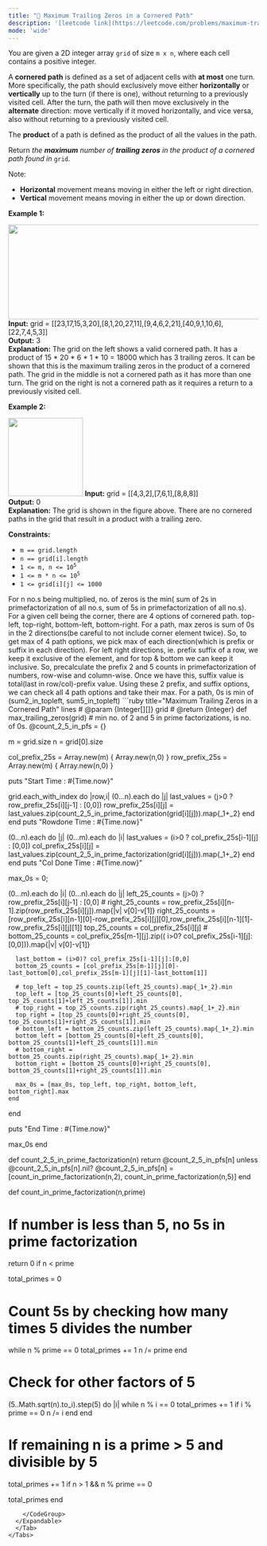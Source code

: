 ```yaml
---
title: "🧀 Maximum Trailing Zeros in a Cornered Path"
description: '[leetcode link](https://leetcode.com/problems/maximum-trailing-zeros-in-a-cornered-path/description/)'
mode: 'wide'
---
```

<Tabs>
  <Tab title="Question" icon="circle-question" iconType="regular">
    <Card>
      <p>You are given a 2D integer array <code>grid</code> of size <code>m x n</code>, where each cell contains a positive integer.</p>  <p>A <strong>cornered path</strong> is defined as a set of adjacent cells with <strong>at most</strong> one turn. More specifically, the path should exclusively move either <strong>horizontally</strong> or <strong>vertically</strong> up to the turn (if there is one), without returning to a previously visited cell. After the turn, the path will then move exclusively in the <strong>alternate</strong> direction: move vertically if it moved horizontally, and vice versa, also without returning to a previously visited cell.</p>  <p>The <strong>product</strong> of a path is defined as the product of all the values in the path.</p>  <p>Return <em>the <strong>maximum</strong> number of <strong>trailing zeros</strong> in the product of a cornered path found in </em><code>grid</code>.</p>  <p>Note:</p>  <ul>  <li><strong>Horizontal</strong> movement means moving in either the left or right direction.</li>  <li><strong>Vertical</strong> movement means moving in either the up or down direction.</li> </ul>   <p><strong class="example">Example 1:</strong></p> <img alt="" src="https://assets.leetcode.com/uploads/2022/03/23/ex1new2.jpg" style="width: 577px; height: 190px;" />  <strong>Input:</strong> grid = [[23,17,15,3,20],[8,1,20,27,11],[9,4,6,2,21],[40,9,1,10,6],[22,7,4,5,3]] <br/> <strong>Output:</strong> 3 <br/> <strong>Explanation:</strong> The grid on the left shows a valid cornered path. It has a product of 15 * 20 * 6 * 1 * 10 = 18000 which has 3 trailing zeros. It can be shown that this is the maximum trailing zeros in the product of a cornered path.  The grid in the middle is not a cornered path as it has more than one turn. The grid on the right is not a cornered path as it requires a return to a previously visited cell.   <p><strong class="example">Example 2:</strong></p> <img alt="" src="https://assets.leetcode.com/uploads/2022/03/25/ex2.jpg" style="width: 150px; height: 157px;" />  <strong>Input:</strong> grid = [[4,3,2],[7,6,1],[8,8,8]] <br/> <strong>Output:</strong> 0 <br/> <strong>Explanation:</strong> The grid is shown in the figure above. There are no cornered paths in the grid that result in a product with a trailing zero.    <p><strong>Constraints:</strong></p>  <ul>  <li><code>m == grid.length</code></li>  <li><code>n == grid[i].length</code></li>  <li><code>1 &lt;= m, n &lt;= 10<sup>5</sup></code></li>  <li><code>1 &lt;= m * n &lt;= 10<sup>5</sup></code></li>  <li><code>1 &lt;= grid[i][j] &lt;= 1000</code></li> </ul> 
    </Card>
  </Tab>
  <Tab title="Solution" icon="lightbulb" iconType="regular" >
    <Card>
      For n no.s being multiplied, no. of zeros is the min( sum of 2s in primefactorization of all no.s, sum of 5s in primefactorization of all no.s). For a given cell being the corner, there are 4 options of cornered path. top-left, top-right, bottom-left, bottom-right. For a path, max zeros is sum of 0s in the 2 directions(be careful to not include corner element twice). So, to get max of 4 path options, we pick max of each direction(which is prefix or suffix in each direction). For left right directions, ie. prefix suffix of a row, we keep it exclusive of the element, and for top & bottom we can keep it inclusive. 
So, precalculate the prefix 2 and 5 counts in primefactorization of numbers, row-wise and column-wise. Once we have this, suffix value is total(last in row/col)-prefix value.
Using these 2 prefix, and suffix options, we can check all 4 path options and take their max.
For a path, 0s is min of (sum2_in_topleft, sum5_in_topleft)
</Card>
  <Expandable title="code">
    <CodeGroup dropdown>
```ruby title="Maximum Trailing Zeros in a Cornered Path" lines
# @param {Integer[][]} grid
# @return {Integer}
def max_trailing_zeros(grid)
  # min no. of 2 and 5 in prime factorizations, is no. of 0s.
  @count_2_5_in_pfs = {}
  
  m = grid.size
  n = grid[0].size

  col_prefix_25s = Array.new(m) { Array.new(n,0) }
  row_prefix_25s = Array.new(m) { Array.new(n,0) }
  
  puts "Start Time : #{Time.now}"

  grid.each_with_index do |row,i|
    (0...n).each do |j|
      last_values = (j>0 ? row_prefix_25s[i][j-1] : [0,0])
      row_prefix_25s[i][j] = last_values.zip(count_2_5_in_prime_factorization(grid[i][j])).map{_1+_2}
    end
  end
  puts "Rowdone Time : #{Time.now}"

  (0...n).each do |j|
    (0...m).each do |i|
      last_values = (i>0 ? col_prefix_25s[i-1][j] : [0,0])
      col_prefix_25s[i][j] = last_values.zip(count_2_5_in_prime_factorization(grid[i][j])).map{_1+_2}
    end
  end
  puts "Col Done Time : #{Time.now}"

  max_0s = 0;

  (0...m).each do |i|
    (0...n).each do |j|
      left_25_counts = (j>0) ? row_prefix_25s[i][j-1] : [0,0]
      # right_25_counts = row_prefix_25s[i][n-1].zip(row_prefix_25s[i][j]).map{|v| v[0]-v[1]}
      right_25_counts = [row_prefix_25s[i][n-1][0]-row_prefix_25s[i][j][0],row_prefix_25s[i][n-1][1]-row_prefix_25s[i][j][1]]
      top_25_counts = col_prefix_25s[i][j]
      # bottom_25_counts = col_prefix_25s[m-1][j].zip(( i>0? col_prefix_25s[i-1][j]:[0,0])).map{|v| v[0]-v[1]}

      last_bottom = (i>0)? col_prefix_25s[i-1][j]:[0,0]
      bottom_25_counts = [col_prefix_25s[m-1][j][0]-last_bottom[0],col_prefix_25s[m-1][j][1]-last_bottom[1]]

      # top_left = top_25_counts.zip(left_25_counts).map{_1+_2}.min
      top_left = [top_25_counts[0]+left_25_counts[0], top_25_counts[1]+left_25_counts[1]].min
      # top_right = top_25_counts.zip(right_25_counts).map{_1+_2}.min
      top_right = [top_25_counts[0]+right_25_counts[0], top_25_counts[1]+right_25_counts[1]].min
      # bottom_left = bottom_25_counts.zip(left_25_counts).map{_1+_2}.min
      bottom_left = [bottom_25_counts[0]+left_25_counts[0], bottom_25_counts[1]+left_25_counts[1]].min
      # bottom_right = bottom_25_counts.zip(right_25_counts).map{_1+_2}.min
      bottom_right = [bottom_25_counts[0]+right_25_counts[0], bottom_25_counts[1]+right_25_counts[1]].min

      max_0s = [max_0s, top_left, top_right, bottom_left, bottom_right].max
    end
  end

  puts "End Time : #{Time.now}"
  
  max_0s
end

def count_2_5_in_prime_factorization(n)
  return @count_2_5_in_pfs[n] unless @count_2_5_in_pfs[n].nil?
  @count_2_5_in_pfs[n] = [count_in_prime_factorization(n,2), count_in_prime_factorization(n,5)]
end

def count_in_prime_factorization(n,prime)
  # If number is less than 5, no 5s in prime factorization
  return 0 if n < prime

  total_primes = 0

  # Count 5s by checking how many times 5 divides the number
  while n % prime == 0
    total_primes += 1
    n /= prime
  end

  # Check for other factors of 5
  (5..Math.sqrt(n).to_i).step(5) do |i|
    while n % i == 0
      total_primes += 1 if i % prime == 0
      n /= i
    end
  end

  # If remaining n is a prime > 5 and divisible by 5
  total_primes += 1 if n > 1 && n % prime == 0

  total_primes
end

```
    </CodeGroup>
  </Expandable>
  </Tab>
</Tabs>